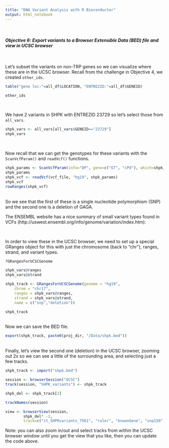 ```yaml
---
title: "DNA Variant Analysis with R Bioconductor"
output: html_notebook
---
```


<br/>

#### *Objective 6: Export variants to a Browser Extensible Data (BED) file and view in UCSC browser*

<br/>

Let's subset the variants on non-TRP genes so we can visualize where these are in the UCSC browser. Recall from the challenge in Objective 4, we created `other_ids`.  
```r
table("gene loc:"=all_df$LOCATION, "ENTREZID:"=all_df$GENEID)

other_ids
```

<br/>

We have 2 variants in SHPK with ENTREZID 23729 so let's select those from `all_vars`.
```r
shpk_vars <- all_vars[all_vars$GENEID=="23729"]
shpk_vars
```

<br/>

Now recall that we can get the genotypes for these variants with the `ScanVcfParam()` and `readVcf()` functions.
```r
shpk_params <- ScanVcfParam(info="DP", geno=c("GT", "cPd"), which=shpk_vars)
shpk_params
shpk_vcf <- readVcf(vcf_file, "hg19", shpk_params)
shpk_vcf
rowRanges(shpk_vcf)
```

<br/>
So we see that the first of these is a single nucleotide polymorphism (SNP) and the second one is a deletion of GAGA.  

The ENSEMBL website has a nice summary of small variant types found in VCFs   (http://uswest.ensembl.org/info/genome/variation/index.htm):  


<br/>

In order to view these in the UCSC browser, we need to set up a special GRanges object for this with just the chromosome (back to "chr"), ranges, strand, and variant types.
```r
?GRangesForUCSCGenome

shpk_vars@ranges
shpk_vars@strand

shpk_track <- GRangesForUCSCGenome(genome = "hg19", 
    chrom = "chr17", 
    ranges = shpk_vars@ranges,
    strand = shpk_vars@strand,
    name = c("snp","deletion"))

shpk_track
```

<br/>
Now we can save the BED file.
```r
export(shpk_track, paste0(proj_dir, "/Data/shpk.bed"))
```

<br/>
Finally, let's view the second one (deletion) in the UCSC browser, zooming out 2x so we can see a little of the surrounding area, and selecting just a few tracks. 
```r
shpk_track <- import("shpk.bed")

session <- browserSession("UCSC")
track(session, "SHPK_variants") <- shpk_track

shpk_del <- shpk_track[2]

trackNames(session)

view <- browserView(session, 
        shpk_del* -2, 
        track=c("ct_SHPKvariants_7561", "ruler", "knownGene", "snp150"))
```

Note: you can also zoom in/out and select tracks from within the UCSC browser window until you get the view that you like, then you can update the code above.  

